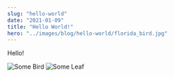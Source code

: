 ```yaml
---
slug: "hello-world"
date: "2021-01-09"
title: "Hello World!"
hero: "../images/blog/hello-world/florida_bird.jpg"
---
```


Hello!

![Some Bird](../images/blog/hello-world/florida_bird.jpg)
![Some Leaf](../images/blog/hello-world/hawaii_leaf.png)